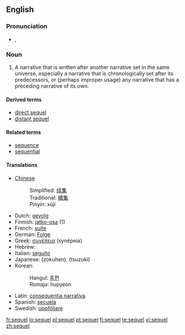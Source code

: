 ==English==

===Pronunciation===
*{{IPA|/ˈsiːkwəl/}}, {{SAMPA|/"si:kw@l/}}

===Noun===
{{en-noun}}

# {{narratology}} A narrative that is written after another narrative set in the same universe, especially a narrative that is chronologically set after its predecessors, or (perhaps improper usage) any narrative that has a preceding narrative of its own.

====Derived terms====
* [[direct sequel]]
* [[distant sequel]]

====Related terms====
* [[sequence]]
* [[sequential]]

====Translations====
*[[Chinese]]
*:Simplified: [[续集]]
*:Traditional: [[續集]]
*:Pinyin: xùjí
*Dutch: [[gevolg]]
*Finnish: [[jatko-osa]] (1)
*French: [[suite]]
*German: [[Folge]]
*Greek: [[συνέπεια]] (synépeia)
*Hebrew: {{he-translation|המשך|hemsheikh}}
*Italian: [[seguito]]
*Japanese: {{JAchar|[[続編]]}} (zokuhen), {{JAchar|[[続き]]}} (tsuzuki)
*Korean:
*:Hangul: [[후편]]
*:Romaja: hupyeon
*Latin: [[consequentia narrativa]]
*Spanish: [[secuela]]
*Swedish: [[uppföljare]] {{c}}

[[fr:sequel]]
[[io:sequel]]
[[pl:sequel]]
[[pt:sequel]]
[[fi:sequel]]
[[te:sequel]]
[[vi:sequel]]
[[zh:sequel]]